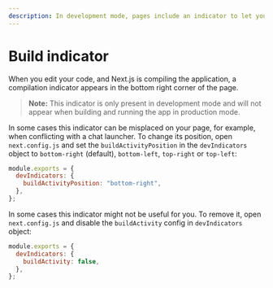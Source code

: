 ```yaml
---
description: In development mode, pages include an indicator to let you know if your new code it's being compiled. You can opt-out of it here.
---
```


# Build indicator

When you edit your code, and Next.js is compiling the application, a compilation indicator appears in the bottom right corner of the page.

> **Note:** This indicator is only present in development mode and will not appear when building and running the app in production mode.

In some cases this indicator can be misplaced on your page, for example, when conflicting with a chat launcher. To change its position, open `next.config.js` and set the `buildActivityPosition` in the `devIndicators` object to `bottom-right` (default), `bottom-left`, `top-right` or `top-left`:

```js
module.exports = {
  devIndicators: {
    buildActivityPosition: "bottom-right",
  },
};
```

In some cases this indicator might not be useful for you. To remove it, open `next.config.js` and disable the `buildActivity` config in `devIndicators` object:

```js
module.exports = {
  devIndicators: {
    buildActivity: false,
  },
};
```

